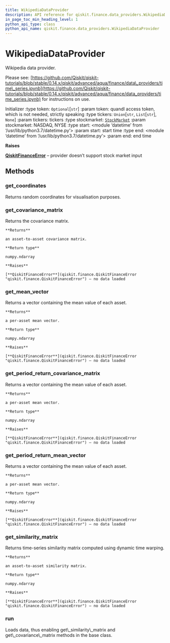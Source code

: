 ```yaml
---
title: WikipediaDataProvider
description: API reference for qiskit.finance.data_providers.WikipediaDataProvider
in_page_toc_min_heading_level: 1
python_api_type: class
python_api_name: qiskit.finance.data_providers.WikipediaDataProvider
---
```


# WikipediaDataProvider

<Class id="qiskit.finance.data_providers.WikipediaDataProvider" github="https://github.com/qiskit-community/qiskit-aqua/tree/stable/0.7/qiskit/finance/data_providers/wikipedia_data_provider.py" signature="WikipediaDataProvider(token=None, tickers=None, stockmarket=StockMarket.NASDAQ, start=datetime.datetime(2016, 1, 1, 0, 0), end=datetime.datetime(2016, 1, 30, 0, 0))">
  Wikipedia data provider.

  Please see: [https://github.com/Qiskit/qiskit-tutorials/blob/stable/0.14.x/qiskit/advanced/aqua/finance/data\_providers/time\_series.ipynb](https://github.com/Qiskit/qiskit-tutorials/blob/stable/0.14.x/qiskit/advanced/aqua/finance/data_providers/time_series.ipynb) for instructions on use.

  Initializer :type token: `Optional`\[`str`] :param token: quandl access token, which is not needed, strictly speaking :type tickers: `Union`\[`str`, `List`\[`str`], `None`] :param tickers: tickers :type stockmarket: [`StockMarket`](qiskit.finance.data_providers.StockMarket "qiskit.finance.data_providers._base_data_provider.StockMarket") :param stockmarket: NASDAQ, NYSE :type start: \<module ‘datetime’ from ‘/usr/lib/python3.7/datetime.py’> :param start: start time :type end: \<module ‘datetime’ from ‘/usr/lib/python3.7/datetime.py’> :param end: end time

  **Raises**

  [**QiskitFinanceError**](qiskit.finance.QiskitFinanceError "qiskit.finance.QiskitFinanceError") – provider doesn’t support stock market input

  ## Methods

  ### get\_coordinates

  <Function id="qiskit.finance.data_providers.WikipediaDataProvider.get_coordinates" name="get_coordinates" signature="WikipediaDataProvider.get_coordinates()">
    Returns random coordinates for visualisation purposes.
  </Function>

  ### get\_covariance\_matrix

  <Function id="qiskit.finance.data_providers.WikipediaDataProvider.get_covariance_matrix" name="get_covariance_matrix" signature="WikipediaDataProvider.get_covariance_matrix()">
    Returns the covariance matrix.

    **Returns**

    an asset-to-asset covariance matrix.

    **Return type**

    numpy.ndarray

    **Raises**

    [**QiskitFinanceError**](qiskit.finance.QiskitFinanceError "qiskit.finance.QiskitFinanceError") – no data loaded
  </Function>

  ### get\_mean\_vector

  <Function id="qiskit.finance.data_providers.WikipediaDataProvider.get_mean_vector" name="get_mean_vector" signature="WikipediaDataProvider.get_mean_vector()">
    Returns a vector containing the mean value of each asset.

    **Returns**

    a per-asset mean vector.

    **Return type**

    numpy.ndarray

    **Raises**

    [**QiskitFinanceError**](qiskit.finance.QiskitFinanceError "qiskit.finance.QiskitFinanceError") – no data loaded
  </Function>

  ### get\_period\_return\_covariance\_matrix

  <Function id="qiskit.finance.data_providers.WikipediaDataProvider.get_period_return_covariance_matrix" name="get_period_return_covariance_matrix" signature="WikipediaDataProvider.get_period_return_covariance_matrix()">
    Returns a vector containing the mean value of each asset.

    **Returns**

    a per-asset mean vector.

    **Return type**

    numpy.ndarray

    **Raises**

    [**QiskitFinanceError**](qiskit.finance.QiskitFinanceError "qiskit.finance.QiskitFinanceError") – no data loaded
  </Function>

  ### get\_period\_return\_mean\_vector

  <Function id="qiskit.finance.data_providers.WikipediaDataProvider.get_period_return_mean_vector" name="get_period_return_mean_vector" signature="WikipediaDataProvider.get_period_return_mean_vector()">
    Returns a vector containing the mean value of each asset.

    **Returns**

    a per-asset mean vector.

    **Return type**

    numpy.ndarray

    **Raises**

    [**QiskitFinanceError**](qiskit.finance.QiskitFinanceError "qiskit.finance.QiskitFinanceError") – no data loaded
  </Function>

  ### get\_similarity\_matrix

  <Function id="qiskit.finance.data_providers.WikipediaDataProvider.get_similarity_matrix" name="get_similarity_matrix" signature="WikipediaDataProvider.get_similarity_matrix()">
    Returns time-series similarity matrix computed using dynamic time warping.

    **Returns**

    an asset-to-asset similarity matrix.

    **Return type**

    numpy.ndarray

    **Raises**

    [**QiskitFinanceError**](qiskit.finance.QiskitFinanceError "qiskit.finance.QiskitFinanceError") – no data loaded
  </Function>

  ### run

  <Function id="qiskit.finance.data_providers.WikipediaDataProvider.run" name="run" signature="WikipediaDataProvider.run()">
    Loads data, thus enabling get\_similarity\_matrix and get\_covariance\_matrix methods in the base class.
  </Function>
</Class>

